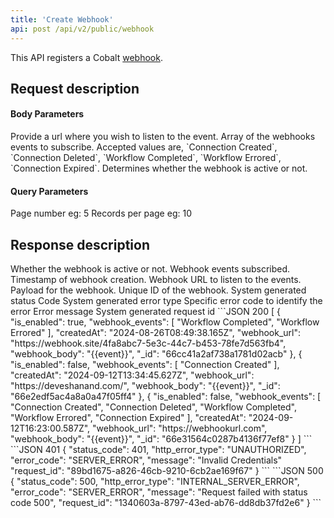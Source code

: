 ```yaml
---
title: 'Create Webhook'
api: post /api/v2/public/webhook
---
```


This API registers a Cobalt [webhook](https://app.gocobalt.io/webhooks).

## Request description
#### Body Parameters
<ParamField body="webhook_url" type="string" required>
  Provide a url where you wish to listen to the event.
</ParamField>

<ParamField body="webhook_events" type="array" required>
  Array of the webhooks events to subscribe. Accepted values are, `Connection Created`, `Connection Deleted`, `Workflow Completed`, `Workflow Errored`, `Connection Expired`.
</ParamField>
<ParamField body="is_enabled" type="boolean">
  Determines whether the webhook is active or not.
</ParamField>

#### Query Parameters
<ParamField query="page" type="integer" default="1">
  Page number eg: 5
</ParamField>

<ParamField query="limit" type="integer" default="10">
 Records per page eg: 10
</ParamField>

## Response description

<Tabs>
  <Tab title="200">
    <ResponseField name="is_enabled" type="boolean">
     Whether the webhook is active or not.
    </ResponseField>
    <ResponseField name="webhook_events" type="array">
  Webhook events subscribed.
  </ResponseField>
      <ResponseField name="created_At" type="string">
     Timestamp of webhook creation.
    </ResponseField>
      <ResponseField name="webhook_url" type="string">
     Webhook URL to listen to the events.
    </ResponseField>
      <ResponseField name="webhook_body" type="object">
     Payload for the webhook.
    </ResponseField>
        <ResponseField name="_id" type="string">
     Unique ID of the webhook.
    </ResponseField>
  </Tab>
  <Tab title="Error">
    <ResponseField name="status_code" type="integer">
    System generated status Code
    </ResponseField>
    <ResponseField name="http_error_type" type="string">
    System generated error type
    </ResponseField>
    <ResponseField name="error_code" type="string">
    Specific error code to identify the error
    </ResponseField>
    <ResponseField name="message" type="string">
    Error message
    </ResponseField>
    <ResponseField name="request_id" type="string">
    System generated request id
    </ResponseField>
  </Tab>
</Tabs>

<ResponseExample>
```JSON 200
[
    {
        "is_enabled": true,
        "webhook_events": [
            "Workflow Completed",
            "Workflow Errored"
        ],
        "createdAt": "2024-08-26T08:49:38.165Z",
        "webhook_url": "https://webhook.site/4fa8abc7-5e3c-44c7-b453-78fe7d563fb4",
        "webhook_body": "{{event}}",
        "_id": "66cc41a2af738a1781d02acb"
    },
    {
        "is_enabled": false,
        "webhook_events": [
            "Connection Created"
        ],
        "createdAt": "2024-09-12T13:34:45.627Z",
        "webhook_url": "https://deveshanand.com/",
        "webhook_body": "{{event}}",
        "_id": "66e2edf5ac4a8a0a47f05ff4"
    },
    {
        "is_enabled": false,
        "webhook_events": [
            "Connection Created",
            "Connection Deleted",
            "Workflow Completed",
            "Workflow Errored",
            "Connection Expired"
        ],
        "createdAt": "2024-09-12T16:23:00.587Z",
        "webhook_url": "https://webhookurl.com",
        "webhook_body": "{{event}}",
        "_id": "66e31564c0287b4136f77ef8"
    }
]
```
```JSON 401
{
    "status_code": 401,
    "http_error_type": "UNAUTHORIZED",
    "error_code": "SERVER_ERROR",
    "message": "Invalid Credentials"
    "request_id": "89bd1675-a826-46cb-9210-6cb2ae169f67"
}
```
```JSON 500
{
    "status_code": 500,
    "http_error_type": "INTERNAL_SERVER_ERROR",
    "error_code": "SERVER_ERROR",
    "message": "Request failed with status code 500",
    "request_id": "1340603a-8797-43ed-ab76-dd8db37fd2e6"
}
```
</ ResponseExample>